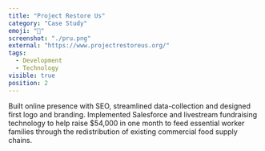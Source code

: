 ```yaml
---
title: "Project Restore Us"
category: "Case Study"
emoji: "🥬"
screenshot: "./pru.png"
external: "https://www.projectrestoreus.org/"
tags:
  - Development
  - Technology
visible: true
position: 2
---
```


Built online presence with SEO, streamlined data-collection and designed first logo and branding. Implemented Salesforce and livestream fundraising technology to help raise $54,000 in one month to feed essential worker families through the redistribution of existing commercial food supply chains.
